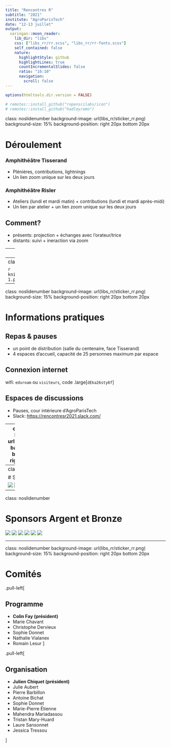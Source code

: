 ```yaml
---
title: "Rencontres R"
subtitle: "2021"
institute: "AgroParisTech"
date: "12-13 juillet"
output:
  xaringan::moon_reader:
    lib_dir: "libs"
    css: ["libs_rr/rr.scss", "libs_rr/rr-fonts.scss"]
    self_contained: false
    nature:
      highlightStyle: github
      highlightLines: true
      countIncrementalSlides: false
      ratio: "16:10"
      navigation:
        scroll: false
---
```

```r
options(htmltools.dir.version = FALSE)
```

```r
# remotes::install_github("ropenscilabs/icon")
# remotes::install_github("hadley/emo")
```

class: noslidenumber
background-image: url(libs_rr/sticker_rr.png)
background-size: 15%
background-position: right 20px bottom 20px

# Déroulement

### Amphithéâtre Tisserand

- Plénières, contributions, lightnings
- Un lien zoom unique sur les deux jours

### Amphithéâtre Risler

- Ateliers (lundi et mardi matin) + contributions (lundi et mardi après-midi)
- Un lien par atelier + un lien zoom unique sur les deux jours

## Comment?

- présents: projection + échanges avec l'orateur/trice
- distants: suivi + ineraction via zoom

---
class: noslidenumber

```r
knitr::include_graphics("../img/programme_lundi-1.png")
```

---
class: noslidenumber

```r
knitr::include_graphics("../img/programme_mardi-1.png")
```

---
class: noslidenumber
background-image: url(libs_rr/sticker_rr.png)
background-size: 15%
background-position: right 20px bottom 20px

# Informations pratiques

## Repas & pauses

- un point de distribution (salle du centenaire, face Tisserand)
- 4 espaces d'accueil, capacité de 25 personnes maximum par espace

## Connexion internet

wifi: `eduroam` ou `visiteurs`, code .large[`dEka26sty6f`]

## Espaces de discussions

- Pauses, cour intérieure d'AgroParisTech
- Slack: [https://rencontresr2021.slack.com/](https://rencontresr2021.slack.com/)

---
class: noslidenumber
background-image: url(libs_rr/sticker_rr.png)
background-size: 15%
background-position: right 20px bottom 20px

# Partenaires

## Accueil gracieux

![](../img/sponsors/logo_agro.png)

## Structure associative

![](../img/sponsors/logo_sfds.png)

---
class: noslidenumber

# Sponsors Or

![](../img/sponsors/logo_ardata.png) ![](../img/sponsors/logo_dreamRs.png) ![](../img/sponsors/logo_insee.png) ![](../img/sponsors/logo_dataia.png) ![](../img/sponsors/logo_lmh.png)

---
class: noslidenumber

# Sponsors Argent et Bronze

![](../img/sponsors/logo_amies.jpg) ![](../img/sponsors/stat4decision.png) ![](../img/sponsors/label_IA.jpg) ![](../img/sponsors/logo_datastorm.png) ![](../img/sponsors/logo_GDR.jpg) ![](../img/sponsors/THINKR-LOGO.png)

---
class: noslidenumber
background-image: url(libs_rr/sticker_rr.png)
background-size: 15%
background-position: right 20px bottom 20px

# Comités

.pull-left[

## Programme

- **Colin Fay (président)**
- Marie Chavant
- Christophe Dervieux
- Sophie Donnet
- Nathalie Vialanex
- Romain Lesur
]

.pull-left[

## Organisation

- **Julien Chiquet (président)**
- Julie Aubert
- Pierre Barbillon
- Antoine Bichat
- Sophie Donnet
- Marie-Pierre Étienne
- Mahendra Mariadassou
- Tristan Mary-Huard
- Laure Sansonnet
- Jessica Tressou

]
